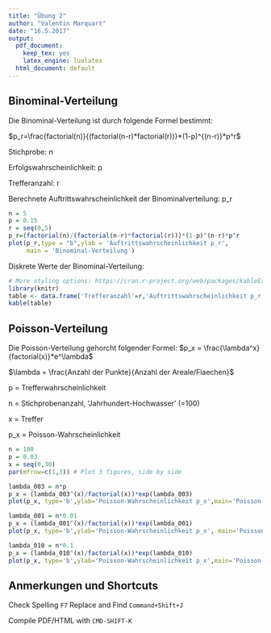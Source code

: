 ```yaml
---
title: "Übung 2"
author: "Valentin Marquart"
date: "16.5.2017"
output:
  pdf_document:
    keep_tex: yes
    latex_engine: lualatex
  html_document: default
---
```




Binominal-Verteilung
---
Die Binominal-Verteilung ist durch folgende Formel bestimmt:

$p_r=\frac{factorial(n)}{(factorial(n-r)*factorial(r))}*(1-p)^{(n-r)}*p^r$

Stichprobe: n

Erfolgswahrscheinlichkeit: p

Trefferanzahl: r

Berechnete Auftrittswahrscheinlichkeit der Binominalverteilung: p_r

```r
n = 5
p = 0.15
r = seq(0,5)
p_r=(factorial(n)/(factorial(n-r)*factorial(r)))*(1-p)^(n-r)*p^r
plot(p_r,type = "b",ylab = 'Auftrittswahrscheinlichkeit p_r',
     main = 'Binominal-Verteilung')
```

Diskrete Werte der Binominal-Verteilung:
```r
# More styling options: https://cran.r-project.org/web/packages/kableExtra/vignettes/awesome_table_in_html.html
library(knitr)
table <- data.frame('Trefferanzahl'=r,'Auftrittswahrscheinlichkeit p_r'=p_r)
kable(table)
```

Poisson-Verteilung
---
Die Poisson-Verteilung gehorcht folgender Formel:
$p_x = \frac{\lambda^x}{factorial(x)}*e^\lambda$

$\lambda = \frac{Anzahl der Punkte}{Anzahl der Areale/Flaechen}$

p = Trefferwahrscheinlichkeit

n = Stichprobenanzahl, 'Jahrhundert-Hochwasser' (=100)

x = Treffer

p_x = Poisson-Wahrscheinlichkeit

```r
n = 100
p = 0.03
x = seq(0,30)
par(mfrow=c(1,3)) # Plot 3 figures, side by side

lambda_003 = n*p
p_x = (lambda_003^(x)/factorial(x))*exp(lambda_003)
plot(p_x, type='b',ylab='Poisson-Wahrscheinlichkeit p_x',main='Poisson-Verteilung \n mit p=0.03')

lambda_001 = n*0.01
p_x = (lambda_001^(x)/factorial(x))*exp(lambda_001)
plot(p_x, type='b',ylab='Poisson-Wahrscheinlichkeit p_x', main='Poisson-Verteilung \n mit p=0.01')

lambda_010 = n*0.1
p_x = (lambda_010^(x)/factorial(x))*exp(lambda_010)
plot(p_x, type='b',ylab='Poisson-Wahrscheinlichkeit p_x',main='Poisson-Verteilung \n mit p=0.10')

```


\newpage

Anmerkungen und Shortcuts
---

\itemize
\item Check Spelling	`F7`
\item Replace and Find	`Command+Shift+J`
\item Compile PDF/HTML with `CMD-SHIFT-K`
